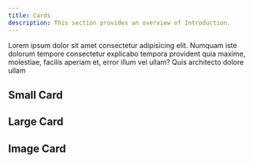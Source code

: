```yaml
---
title: Cards
description: This section provides an overview of Introduction.
---
```


Lorem ipsum dolor sit amet consectetur adipisicing elit. Numquam iste dolorum tempore consectetur explicabo tempora provident quia maxime, molestiae, facilis aperiam et, error illum vel ullam? Quis architecto dolore ullam

## Small Card

<CardGrid>
  <Card
    title="Page Structure"
    href="/cli/deep/deeper"
    icon="alignJustify"
    variant="small"
    description="test description"
  />
  <Card
    title="Page Structure"
    href="/cli/deep/deeper"
    icon="alignJustify"
    variant="small"
  />
</CardGrid>

## Large Card

<CardGrid>
  <Card
    subtitle="Instructions"
    title="Installation"
    description="Get started with Documents using our quick start installation guide to get your project started."
    href="/cli/introduction/installation"
  />
  <Card
    subtitle="Setup"
    title="Site Settings"
    description="Setting up your Documents projects layout, links and search engine optimisation."
    href="/cli/introduction/setup"
  />
</CardGrid>

## Image Card

<CardGrid>
  <Card
    title="UMI Digital"
    href="https://www.umidigital.co.uk"
    image="/images/banner-umi-dark.png"
    external={true}
    variant="image"
  />
  <Card
    title="UMI Digital"
    href="https://www.umidigital.co.uk"
    image="/images/banner-umi-dark.png"
    variant="image"
  />
  <Card
    title="UMI Digital"
    href="https://www.umidigital.co.uk"
    image="/images/banner-umi-dark.png"
    variant="image"
  />
</CardGrid>
